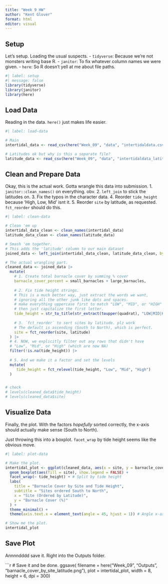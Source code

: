 ```yaml
---
title: "Week 9 HW"
author: "Kent Glover"
format: html
editor: visual
---
```


## Setup

Let's setup. Loading the usual suspects.
- `tidyverse`: Because we're not monsters writing base R.
- `janitor`: To fix whatever column names we were given.
- `here`: So R doesn't yell at me about file paths.

```r
#| label: setup
#| message: false
library(tidyverse)
library(janitor)
library(here)
```

## Load Data

Reading in the data. `here()` just makes life easier. 

```r
#| label: load-data

# Main
intertidal_data <- read_csv(here("Week_09", "data", "intertidaldata.csv"))

# Latitudes ok but why is this a separate file?
latitude_data <- read_csv(here("Week_09", "data", "intertidaldata_latitude.csv"))
```

## Clean and Prepare Data

Okay, this is the actual work. Gotta wrangle this data into submission.
1.  `janitor::clean_names()` on everything. obv.
2.  `left_join` to stick the latitudes on.
3.  Fix the typos in the character data.
4.  Reorder `tide_height` because 'High, Low, Mid' isnt it.
5.  Reorder `site` by latitude, as requested. `fct_reorder` should do this.

```r
#| label: clean-data

# Clean 'em up
intertidal_data_clean <- clean_names(intertidal_data)
latitude_data_clean <- clean_names(latitude_data)

# Smash 'em together.
# This adds the 'latitude' column to our main dataset
joined_data <- left_join(intertidal_data_clean, latitude_data_clean, by = "site")

# The actual wrangling part.
cleaned_data <- joined_data |> 
  mutate(
    # 1. Create total barnacle cover by summing % cover
    barnacle_cover_percent = small_barnacles + large_barnacles,
    
    # 2. Fix tide height strings. 
    # This is a much better way, just extract the words we want, 
    # ignoring all the other junk like dots and spaces.
    # make everything uppercase first to match "LOW", "MID", or "HIGH"
    # then just capitalize the first letter.
    tide_height = str_to_title(str_extract(toupper(quadrat), "LOW|MID|HIGH")),
    
    # 3. `fct_reorder` to sort sites by latitude. plz work
    # The default is ascending (South to North), which is perfect.
    site = fct_reorder(site, latitude)
  ) |> 
  # 4. NOW, we explicitly filter out any rows that didn't have
  # "Low", "Mid", or "High" (which are now NA)
  filter(!is.na(tide_height)) |> 
  
  # 5. And we make it a factor and set the levels
  mutate(
     tide_height = fct_relevel(tide_height, "Low", "Mid", "High")
  )


# check
# levels(cleaned_data$tide_height)
# levels(cleaned_data$site)
```

## Visualize Data

Finally, the plot. With the factors *hopefully* sorted correctly, the x-axis should actually make sense (South to North).

Just throwing this into a boxplot. `facet_wrap` by tide height seems like the obvious move.

```r
#| label: plot-data

# Make the plot.
intertidal_plot <- ggplot(cleaned_data, aes(x = site, y = barnacle_cover_percent)) +
  geom_boxplot(aes(fill = site), show.legend = FALSE) +
  facet_wrap(~ tide_height) + # Split by tide height
  labs(
    title = "Barnacle Cover by Site and Tide Height",
    subtitle = "Sites ordered South to North",
    x = "Site (Ordered by Latitude)",
    y = "Barnacle Cover (%)"
  ) +
  theme_minimal() +
  theme(axis.text.x = element_text(angle = 45, hjust = 1)) # Angle x-axis text so it's not a total mess

# Show me the plot.
intertidal_plot
```

## Save Plot

Annnndddd save it. Right into the Outputs folder. 

```r

# Save it and be done.
ggsave(
  filename = here("Week_09", "Outputs", "barnacle_cover_by_site_latitude.png"),
  plot = intertidal_plot,
  width = 8,
  height = 6,
  dpi = 300)
